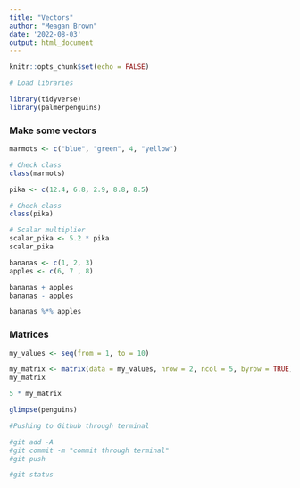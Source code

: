 ```yaml
---
title: "Vectors"
author: "Meagan Brown"
date: '2022-08-03'
output: html_document
---
```


```r
knitr::opts_chunk$set(echo = FALSE)
```

```r
# Load libraries

library(tidyverse)
library(palmerpenguins)
```

### Make some vectors

```r
marmots <- c("blue", "green", 4, "yellow")

# Check class
class(marmots)
```

```r
pika <- c(12.4, 6.8, 2.9, 8.8, 8.5)

# Check class
class(pika)

# Scalar multiplier
scalar_pika <- 5.2 * pika 
scalar_pika

```

```r
bananas <- c(1, 2, 3)
apples <- c(6, 7 , 8)

bananas + apples 
bananas - apples

bananas %*% apples
```

### Matrices

```r
my_values <- seq(from = 1, to = 10)

my_matrix <- matrix(data = my_values, nrow = 2, ncol = 5, byrow = TRUE)
my_matrix

5 * my_matrix

glimpse(penguins)

```

```r
#Pushing to Github through terminal 

#git add -A
#git commit -m "commit through terminal"
#git push

#git status
```


